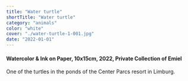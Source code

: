 ```yaml
---
title: "Water turtle"
shortTitle: "Water turtle"
category: "animals"
color: "white"
cover: "./water-turtle-1-001.jpg"
date: "2022-01-01"
---
```


#### Watercolor & Ink on Paper, 10x15cm, 2022, Private Collection of Emiel

One of the turtles in the ponds of the Center Parcs resort in Limburg.